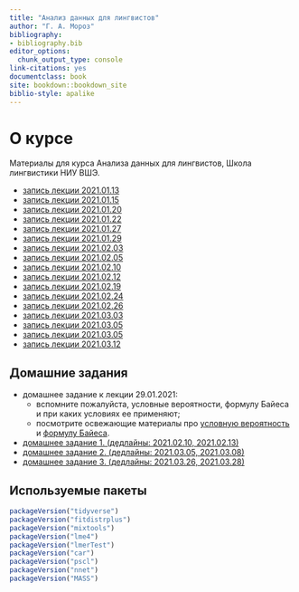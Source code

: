 ```yaml
--- 
title: "Анализ данных для лингвистов"
author: "Г. А. Мороз"
bibliography:
- bibliography.bib
editor_options:
  chunk_output_type: console
link-citations: yes
documentclass: book
site: bookdown::bookdown_site
biblio-style: apalike
---
```


# О курсе

Материалы для курса Анализа данных для лингвистов, Школа лингвистики НИУ ВШЭ.

* [запись лекции 2021.01.13](https://youtu.be/HmLcBJnfipk)
* [запись лекции 2021.01.15](https://youtu.be/V_c_K_wBMuY)
* [запись лекции 2021.01.20](https://youtu.be/cRc5z9F3XNw)
* [запись лекции 2021.01.22](https://youtu.be/zj-1-invsGM)
* [запись лекции 2021.01.27](https://youtu.be/2YRAdMLT4N0)
* [запись лекции 2021.01.29](https://youtu.be/FA-_Qbpmb6s)
* [запись лекции 2021.02.03](https://youtu.be/DkNnGeJT2K0)
* [запись лекции 2021.02.05](https://youtu.be/c2mej30JnRM)
* [запись лекции 2021.02.10](https://youtu.be/9ltNRMQmt0U)
* [запись лекции 2021.02.12](https://youtu.be/zCG_edAziVk)
* [запись лекции 2021.02.19](https://youtu.be/6bERf7DMvfg)
* [запись лекции 2021.02.24](https://youtu.be/I80UaVOmpxY)
* [запись лекции 2021.02.26](https://youtu.be/daQGjRbDFRA)
* [запись лекции 2021.03.03](https://youtu.be/mIhT4y4FigY)
* [запись лекции 2021.03.05](https://youtu.be/m06AOJBU9Bo)
* [запись лекции 2021.03.05](https://youtu.be/XkEm4SHcYbg)
* [запись лекции 2021.03.12](https://youtu.be/iDt7NMrQlhE)

## Домашние задания

* домашнее задание к лекции 29.01.2021:
    * вспомните пожалуйста, условные вероятности, формулу Байеса и при каких условиях ее применяют;
    * посмотрите освежающие материалы про [условную вероятность](http://setosa.io/conditional/) и [формулу Байеса](https://www.youtube.com/watch?v=HZGCoVF3YvM).
* [домашнее задание 1. (дедлайны: 2021.02.10, 2021.02.13)](https://classroom.github.com/a/4HZBlHhX)
* [домашнее задание 2. (дедлайны: 2021.03.05, 2021.03.08)](https://classroom.github.com/a/cKQ8zOX3)
* [домашнее задание 3. (дедлайны: 2021.03.26, 2021.03.28)](https://classroom.github.com/a/YDSlsu_u)


## Используемые пакеты

```r
packageVersion("tidyverse")
packageVersion("fitdistrplus")
packageVersion("mixtools")
packageVersion("lme4")
packageVersion("lmerTest")
packageVersion("car")
packageVersion("pscl")
packageVersion("nnet")
packageVersion("MASS")
```
